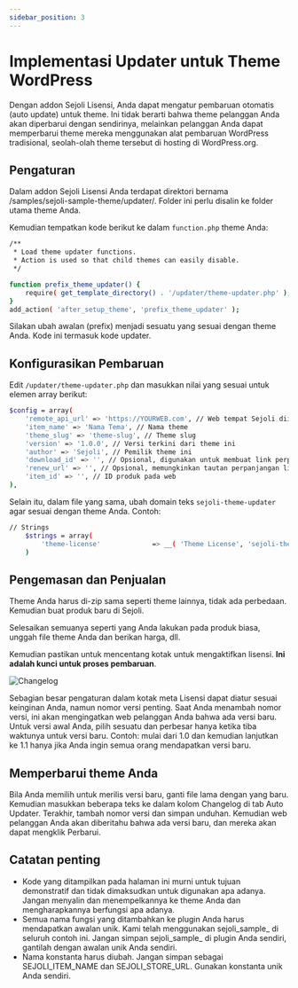 ```yaml
---
sidebar_position: 3
---
```


# Implementasi Updater untuk Theme WordPress

Dengan addon Sejoli Lisensi, Anda dapat mengatur pembaruan otomatis (auto update) untuk theme. Ini tidak berarti bahwa theme pelanggan Anda akan diperbarui dengan sendirinya, melainkan pelanggan Anda dapat memperbarui theme mereka menggunakan alat pembaruan WordPress tradisional, seolah-olah theme tersebut di hosting di WordPress.org.

## Pengaturan

Dalam addon Sejoli Lisensi Anda terdapat direktori bernama /samples/sejoli-sample-theme/updater/. Folder ini perlu disalin ke folder utama theme Anda.

Kemudian tempatkan kode berikut ke dalam `function.php` theme Anda:

```bash
/**
 * Load theme updater functions.
 * Action is used so that child themes can easily disable.
 */

function prefix_theme_updater() {
    require( get_template_directory() . '/updater/theme-updater.php' );
}
add_action( 'after_setup_theme', 'prefix_theme_updater' );
```

Silakan ubah awalan (prefix) menjadi sesuatu yang sesuai dengan theme Anda. Kode ini termasuk kode updater.

## Konfigurasikan Pembaruan

Edit `/updater/theme-updater.php` dan masukkan nilai yang sesuai untuk elemen array berikut:

```bash
$config = array(
    'remote_api_url' => 'https://YOURWEB.com', // Web tempat Sejoli diinstal
    'item_name' => 'Nama Tema', // Nama theme
    'theme_slug' => 'theme-slug', // Theme slug
    'version' => '1.0.0', // Versi terkini dari theme ini
    'author' => 'Sejoli', // Pemilik theme ini
    'download_id' => '', // Opsional, digunakan untuk membuat link perpanjangan lisensi
    'renew_url' => '', // Opsional, memungkinkan tautan perpanjangan lisensi khusus,
    'item_id' => '', // ID produk pada web 
),
```

Selain itu, dalam file yang sama, ubah domain teks `sejoli-theme-updater` agar sesuai dengan theme Anda. Contoh:

```bash
// Strings
    $strings = array(
        'theme-license'             => __( 'Theme License', 'sejoli-theme-updater' ),
	)
```

## Pengemasan dan Penjualan

Theme Anda harus di-zip sama seperti theme lainnya, tidak ada perbedaan. Kemudian buat produk baru di Sejoli.

Selesaikan semuanya seperti yang Anda lakukan pada produk biasa, unggah file theme Anda dan berikan harga, dll.

Kemudian pastikan untuk mencentang kotak untuk mengaktifkan lisensi. **Ini adalah kunci untuk proses pembaruan**.

![Changelog](./img/Xnapper-2024-10-18-14.29.00.png)

Sebagian besar pengaturan dalam kotak meta Lisensi dapat diatur sesuai keinginan Anda, namun nomor versi penting. Saat Anda menambah nomor versi, ini akan mengingatkan web pelanggan Anda bahwa ada versi baru. Untuk versi awal Anda, pilih sesuatu dan perbesar hanya ketika tiba waktunya untuk versi baru. Contoh: mulai dari 1.0 dan kemudian lanjutkan ke 1.1 hanya jika Anda ingin semua orang mendapatkan versi baru.

## Memperbarui theme Anda

Bila Anda memilih untuk merilis versi baru, ganti file lama dengan yang baru. Kemudian masukkan beberapa teks ke dalam kolom Changelog di tab Auto Updater. Terakhir, tambah nomor versi dan simpan unduhan. Kemudian web pelanggan Anda akan diberitahu bahwa ada versi baru, dan mereka akan dapat mengklik Perbarui.

## Catatan penting
- Kode yang ditampilkan pada halaman ini murni untuk tujuan demonstratif dan tidak dimaksudkan untuk digunakan apa adanya. Jangan menyalin dan menempelkannya ke theme Anda dan mengharapkannya berfungsi apa adanya.
- Semua nama fungsi yang ditambahkan ke plugin Anda harus mendapatkan awalan unik. Kami telah menggunakan sejoli_sample_ di seluruh contoh ini. Jangan simpan sejoli_sample_ di plugin Anda sendiri, gantilah dengan awalan unik Anda sendiri.
- Nama konstanta harus diubah. Jangan simpan sebagai SEJOLI_ITEM_NAME dan SEJOLI_STORE_URL. Gunakan konstanta unik Anda sendiri.
